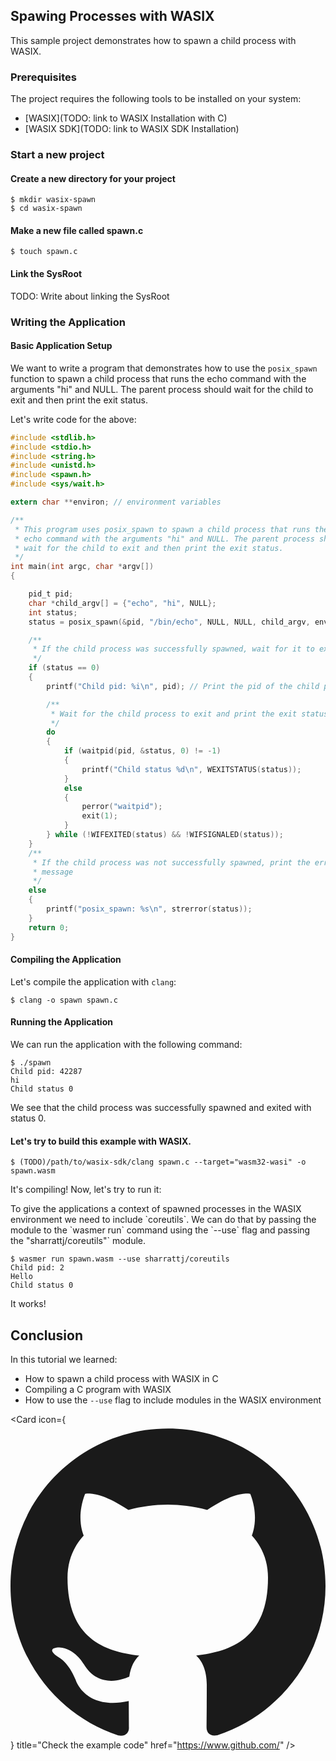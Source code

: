 ## Spawing Processes with WASIX

This sample project demonstrates how to spawn a child process with WASIX.

### Prerequisites

The project requires the following tools to be installed on your system:

- [WASIX](TODO: link to WASIX Installation with C)
- [WASIX SDK](TODO: link to WASIX SDK Installation)


<Steps>

### Start a new project

#### Create a new directory for your project

```shell copy
$ mkdir wasix-spawn
$ cd wasix-spawn
```

#### Make a new file called spawn.c

```shell copy
$ touch spawn.c
```

#### Link the SysRoot

<Callout type="error" emoji="🔴">
  TODO: Write about linking the SysRoot
</Callout>

### Writing the Application

#### Basic Application Setup

We want to write a program that demonstrates how to use the `posix_spawn` function to spawn a child process that runs the echo command with the arguments "hi" and NULL. The parent process should wait for the child to exit and then print the exit status.

Let's write code for the above:

```c copy filename="spawn.c"
#include <stdlib.h>
#include <stdio.h>
#include <string.h>
#include <unistd.h>
#include <spawn.h>
#include <sys/wait.h>

extern char **environ; // environment variables

/**
 * This program uses posix_spawn to spawn a child process that runs the
 * echo command with the arguments "hi" and NULL. The parent process should
 * wait for the child to exit and then print the exit status.
 */
int main(int argc, char *argv[])
{

    pid_t pid;                                                                // The pid of the child process will be stored here
    char *child_argv[] = {"echo", "hi", NULL};                                // The arguments to the child process
    int status;                                                               // The exit status of the child process will be stored here
    status = posix_spawn(&pid, "/bin/echo", NULL, NULL, child_argv, environ); // Spawn the child process

    /**
     * If the child process was successfully spawned, wait for it to exit and
     */
    if (status == 0)
    {
        printf("Child pid: %i\n", pid); // Print the pid of the child process

        /**
         * Wait for the child process to exit and print the exit status
         */
        do
        {
            if (waitpid(pid, &status, 0) != -1)
            {
                printf("Child status %d\n", WEXITSTATUS(status));
            }
            else
            {
                perror("waitpid");
                exit(1);
            }
        } while (!WIFEXITED(status) && !WIFSIGNALED(status));
    }
    /**
     * If the child process was not successfully spawned, print the error
     * message
     */
    else
    {
        printf("posix_spawn: %s\n", strerror(status));
    }
    return 0;
}
```

#### Compiling the Application

Let's compile the application with `clang`:

```shell
$ clang -o spawn spawn.c
```

#### Running the Application

We can run the application with the following command:

```shell
$ ./spawn
Child pid: 42287
hi
Child status 0
```

We see that the child process was successfully spawned and exited with status 0.

#### Let's try to build this example with WASIX.

```shell
$ (TODO)/path/to/wasix-sdk/clang spawn.c --target="wasm32-wasi" -o spawn.wasm
```

It's compiling! Now, let's try to run it:

<Callout type="default" emoji="🗂️">
  To give the applications a context of spawned processes in the WASIX
  environment we need to include `coreutils`. We can do that by passing the
  module to the `wasmer run` command using the `--use` flag and passing the
  "sharrattj/coreutils"` module.
</Callout>

```shell
$ wasmer run spawn.wasm --use sharrattj/coreutils
Child pid: 2
Hello
Child status 0
```

It works!

</Steps>

## Conclusion

In this tutorial we learned:

- How to spawn a child process with WASIX in C
- Compiling a C program with WASIX
- How to use the `--use` flag to include modules in the WASIX environment


<Card
  icon={
    <svg viewBox="0 0 24 24" className=" transform scale-[120%] mr-2">
      <path
        fill="currentColor"
        d="M12 .297c-6.63 0-12 5.373-12 12 0 5.303 3.438 9.8 8.205 11.385.6.113.82-.258.82-.577 0-.285-.01-1.04-.015-2.04-3.338.724-4.042-1.61-4.042-1.61C4.422 18.07 3.633 17.7 3.633 17.7c-1.087-.744.084-.729.084-.729 1.205.084 1.838 1.236 1.838 1.236 1.07 1.835 2.809 1.305 3.495.998.108-.776.417-1.305.76-1.605-2.665-.3-5.466-1.332-5.466-5.93 0-1.31.465-2.38 1.235-3.22-.135-.303-.54-1.523.105-3.176 0 0 1.005-.322 3.3 1.23.96-.267 1.98-.399 3-.405 1.02.006 2.04.138 3 .405 2.28-1.552 3.285-1.23 3.285-1.23.645 1.653.24 2.873.12 3.176.765.84 1.23 1.91 1.23 3.22 0 4.61-2.805 5.625-5.475 5.92.42.36.81 1.096.81 2.22 0 1.606-.015 2.896-.015 3.286 0 .315.21.69.825.57C20.565 22.092 24 17.592 24 12.297c0-6.627-5.373-12-12-12"
      />
    </svg>
  }
  title="Check the example code"
  href="https://www.github.com/"
/>

